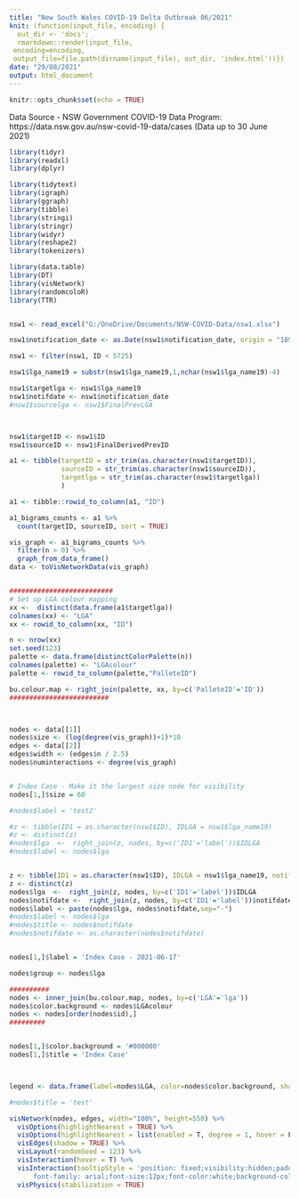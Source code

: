 ```yaml
---
title: "New South Wales COVID-19 Delta Outbreak 06/2021"
knit: (function(input_file, encoding) {
  out_dir <- 'docs';
  rmarkdown::render(input_file,
 encoding=encoding,
 output_file=file.path(dirname(input_file), out_dir, 'index.html'))})
date: "29/08/2021"
output: html_document
---
```


```r
knitr::opts_chunk$set(echo = TRUE)
```

Data Source - NSW Government COVID-19 Data Program: https://data.nsw.gov.au/nsw-covid-19-data/cases
 (Data up to 30 June 2021)

```r

library(tidyr)
library(readxl)
library(dplyr)

library(tidytext)
library(igraph)
library(ggraph)
library(tibble)
library(stringi)
library(stringr)
library(widyr)
library(reshape2)
library(tokenizers)

library(data.table)
library(DT)
library(visNetwork)
library(randomcoloR)
library(TTR)



```

```r

nsw1 <- read_excel("G:/OneDrive/Documents/NSW-COVID-Data/nsw1.xlsx")

nsw1$notification_date <- as.Date(nsw1$notification_date, origin = "1899-12-30")

nsw1 <- filter(nsw1, ID < 5725)

```


```r

nsw1$lga_name19 = substr(nsw1$lga_name19,1,nchar(nsw1$lga_name19)-4)

nsw1$targetlga <- nsw1$lga_name19
nsw1$notifdate <- nsw1$notification_date
#nsw1$sourcelga <- nsw1$FinalPrevLGA



nsw1$targetID <- nsw1$ID
nsw1$sourceID <- nsw1$FinalDerivedPrevID

a1 <- tibble(targetID = str_trim(as.character(nsw1$targetID)),
             sourceID = str_trim(as.character(nsw1$sourceID)),
             targetlga = str_trim(as.character(nsw1$targetlga))
             )

a1 <- tibble::rowid_to_column(a1, "ID")

a1_bigrams_counts <- a1 %>% 
  count(targetID, sourceID, sort = TRUE)  

vis_graph <- a1_bigrams_counts %>%
  filter(n > 0) %>%
  graph_from_data_frame()
data <- toVisNetworkData(vis_graph)


##########################
# Set up LGA colour mapping
xx <-  distinct(data.frame(a1$targetlga))
colnames(xx) <- "LGA"
xx <- rowid_to_column(xx, "ID")

n <- nrow(xx)
set.seed(123)
palette <- data.frame(distinctColorPalette(n))
colnames(palette) <- "LGAcolour"
palette <- rowid_to_column(palette,"PalleteID")

bu.colour.map <- right_join(palette, xx, by=c('PalleteID'='ID'))
#########################



nodes <- data[[1]]
nodes$size <- (log(degree(vis_graph))+1)*10
edges <- data[[2]]
edges$width <- (edges$n / 2.5)
nodes$numinteractions <- degree(vis_graph)


# Index Case - Make it the largest size node for visibility
nodes[1,]$size = 60

#nodes$label = 'test2'

#z <- tibble(ID1 = as.character(nsw1$ID), IDLGA = nsw1$lga_name19)
#z <- distinct(z)
#nodes$lga  <-  right_join(z, nodes, by=c('ID1'='label'))$IDLGA
#nodes$label <- nodes$lga


z <- tibble(ID1 = as.character(nsw1$ID), IDLGA = nsw1$lga_name19, notifdate = nsw1$notifdate)
z <- distinct(z)
nodes$lga  <-  right_join(z, nodes, by=c('ID1'='label'))$IDLGA
nodes$notifdate <-  right_join(z, nodes, by=c('ID1'='label'))$notifdate
nodes$label <- paste(nodes$lga, nodes$notifdate,sep="-")
#nodes$label <- nodes$lga
#nodes$title <- nodes$notifdate
#nodes$notifdate <- as.character(nodes$notifdate)


nodes[1,]$label = 'Index Case - 2021-06-17'

nodes$group <- nodes$lga

##########
nodes <- inner_join(bu.colour.map, nodes, by=c('LGA'='lga'))
nodes$color.background <- nodes$LGAcolour
nodes <- nodes[order(nodes$id),]
#########


nodes[1,]$color.background = '#000000'
nodes[1,]$title = 'Index Case'



legend <- data.frame(label=nodes$LGA, color=nodes$color.background, shape='square', size=16)

#nodes$title = 'test'

visNetwork(nodes, edges, width="100%", height=550) %>%
  visOptions(highlightNearest = TRUE) %>%
  visOptions(highlightNearest = list(enabled = T, degree = 1, hover = F),selectedBy = list(variable = "group", main="Select LGA"), nodesIdSelection = list(enabled = TRUE, main="Select Case")) %>%
  visEdges(shadow = TRUE) %>%
  visLayout(randomSeed = 123) %>%
  visInteraction(hover = T) %>%
  visInteraction(tooltipStyle = 'position: fixed;visibility:hidden;padding: 5px;white-space: nowrap;
      font-family: arial;font-size:12px;font-color:white;background-color: lightyellow;border: 1px solid grey')   %>%  
  visPhysics(stabilization = TRUE)

```

